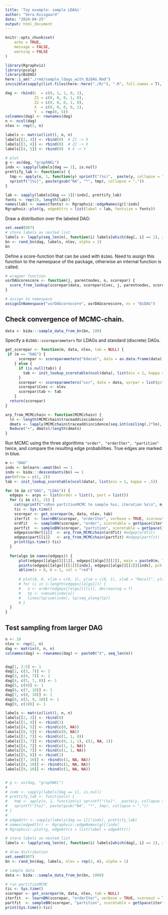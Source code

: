 ```yaml
---
title: 'Toy example: sample LDAGs'
author: "Vera Kvisgaard"
date: "2024-04-25"
output: html_document
---
```


```r
knitr::opts_chunk$set(
	echo = TRUE,
	message = FALSE,
	warning = FALSE
)
```

```r
library(Rgraphviz)
library(pcalg)
library(BiDAG)
here::i_am("./rmd/sample_ldags_with_BiDAG.Rmd")
invisible(sapply(list.files(here::here("./R/"), ".R", full.names = T), source))
```


```r

dag <- rbind(L  = c(0, 1, 1, 0, 1),
             Z1 = c(0, 0, 0, 1, 0),
             Z2 = c(0, 0, 0, 1, 0),
             X  = c(0, 0, 0, 0, 1),
             Y  = rep(0, 5))
colnames(dag) <- rownames(dag)
n <- ncol(dag)
nlev <- rep(2, n)

labels <- matrix(list(), n, n)
labels[[2, 4]] <- rbind(0)  # Z1 -> X
labels[[3, 4]] <- rbind(0)  # Z2 -> X
labels[[4, 5]] <- rbind(0)  # X -> Y

# plot
g <- as(dag, "graphNEL")
indx <- sapply(labels[dag == 1], is.null)
prettify_lab <- function(x) {
  tmp <- apply(x, 1, function(y) sprintf("(%s)",  paste(y, collapse = ",")))
  sprintf("{%s}", paste(gsub("NA", "*", tmp), collapse = ","))
}

lab <- sapply(labels[dag == 1][!indx], prettify_lab)
fonts <- rep(10, length(lab))
names(lab) <- names(fonts) <- Rgraphviz::edgeNames(g)[!indx]
Rgraphviz::plot(g, edgeAttrs = list(label = lab, fontsize = fonts))
```


Draw a distribution over the labeled DAG:
```r
set.seed(007)
# store labels as nested list
labels <- lapply(seq_len(n), function(i) labels[which(dag[, i] == 1), i])
bn <- rand_bn(dag, labels, nlev, alpha = 1)
bn
```


Define a score-function that can be used with `BiDAG`. 
Need to assign this function to the namespace of the package, otherwise an internal function is called.
```r

# wrapper function
usrDAGcorescore <- function(j, parentnodes, n, scorepar) {
  score_from_lookup(scorepar$data, scorepar$Cvec, j, parentnodes, scorepar$tab)
}

# assign to namespace
assignInNamespace("usrDAGcorescore", usrDAGcorescore, ns = "BiDAG")

```

## Check convergence of MCMC-chain. 

```r
data <- bida:::sample_data_from_bn(bn, 100)
```


Specify a `BiDAG::scoreparameters` for LDAGs and standard (discrete) DAGs.
```r
get_scorepar <- function(m, data, nlev, tab = NULL) {
 if (m == "DAG") {
      scorepar <- scoreparameters("bdecat", data = as.data.frame(data), bdecatpar = list(chi = 1, edgepf = 1))
    } else {
      if (is.null(tab)) {
        tab <- init_lookup_scoretable(ncol(data), list(ess = 1, kappa = .5))
      }
      scorepar <- scoreparameters("usr", data = data, usrpar = list(pctesttype = "bdecat"))
      scorepar$Cvec <- nlev
      scorepar$tab <- tab
    }
  return(scorepar)
}
```

```r

arp_from_MCMCchain <- function(MCMCchain) {
  ln <- length(MCMCchain$traceadd$incidence)
  dmats <- lapply(MCMCchain$traceadd$incidence[seq.int(ceiling(.2*ln), ln)], function(dag) bida:::descendants(as.matrix(dag)))
  Reduce("+", dmats)/length(dmats)
}
```


Run MCMC using the three algorithms `"order", "orderIter", "partition"` twice, and compare the resulting edge probabilities. True edges are marked in blue.
```r

m <- "DAG"
indx <- bnlearn::amat(bn) == 1
indx <- bida:::descendants(bn) == 1
par(mfrow = c(2, 2))
tab <- init_lookup_scoretable(ncol(data), list(ess = 1, kappa = .5))

for (m in c("DAG", "LDAG")) {
  edgeps <- arps <- list(order = list(), part = list())
  for (i in c(1, 2)) {
    cat(sprintf("\nRun partitionMCMC to sample %ss, iteration %s\n", m, i))
    tic <- Sys.time()
    scorepar <- get_scorepar(m, data, nlev, tab)
    iterfit  <- learnBN(scorepar, "orderIter", verbose = TRUE, scoreout = TRUE, hardlimit = 5)
    ordfit   <- sampleBN(scorepar, "order", scoretable = getSpace(iterfit))
    partfit  <- sampleBN(scorepar, "partition", scoretable = getSpace(iterfit))
    edgeps$order[[i]]  <- arp_from_MCMCchain(ordfit) #edgep(ordfit) 
    edgeps$part[[i]]   <- arp_from_MCMCchain(partfit) #edgep(partfit) 
    print(Sys.time()-tic)
  }
  
  for(algo in names(edgeps)) {
      plot(edgeps[[algo]][[1]], edgeps[[algo]][[2]], main = paste0(m, "+", algo))
      points(edgeps[[algo]][[1]][indx], edgeps[[algo]][[2]][indx], pch = 19, col = "blue")
      abline(a = 0, b = 1, col = "red")
      
      # plot(0, 0, xlim = c(0, 1), ylim = c(0, 1), xlab = "Recall", ylab = "Precision")
      # for (i in 1:length(edgeps[[algo]])) {
      #   o <- order(edgeps[[algo]][[i]], decreasing = T)
      #   tp <- cumsum(indx[o])
      #   lines(tp/sum(indx), tp/seq_along(tp))
      # }
  } 
}


```
## Test sampling from larger DAG

```r
n <- 10
nlev <- rep(2, n)
dag <- matrix(0, n, n)
colnames(dag) <- rownames(dag) <- paste0("X", seq_len(n))


dag[1, 2:5] <- 1
dag[2, c(3, 7)] <- 1
dag[3, c(4, 7)] <- 1
dag[4, c(5, 7, 8)] <- 1
dag[5, c(9)] <- 1
dag[6, c(7, 10)] <- 1
dag[7, c(8, 10)] <- 1
dag[8, c(5, 9, 10)] <- 1
dag[9, c(10)] <- 1

labels <- matrix(list(), n, n)
labels[[2, 3]] <- rbind(0)
labels[[1, 4]] <- rbind(1)
labels[[4, 5]] <- rbind(c(0, NA))
labels[[8, 5]] <- rbind(c(0, NA))
labels[[2, 7]] <- rbind(c(1, 1, 0))
labels[[3, 7]] <- rbind(c(0, 1, 1), c(1, NA, 1))
labels[[4, 7]] <- rbind(c(1, 1, NA))
labels[[6, 7]] <- rbind(c(1, 1, NA))
labels[[5, 9]] <- rbind(1)
labels[[7, 10]] <- rbind(c(1, NA, NA))
labels[[8, 10]] <- rbind(c(1, NA, NA))
labels[[9, 10]] <- rbind(c(1, NA, NA))


# g <- as(dag, "graphNEL")
# 
# indx <- sapply(labels[dag == 1], is.null)
# prettify_lab <- function(x) {
#   tmp <- apply(x, 1, function(y) sprintf("(%s)",  paste(y, collapse = ",")))
#   sprintf("{%s}", paste(gsub("NA", "*", tmp), collapse = ","))
# }
# 
# edgeAttr <- sapply(labels[dag == 1][!indx], prettify_lab)
# names(edgeAttr) <- Rgraphviz::edgeNames(g)[!indx]
# Rgraphviz::plot(g, edgeAttrs = list(label = edgeAttr))

# store labels as nested list
labels <- lapply(seq_len(n), function(i) labels[which(dag[, i] == 1), i])

# draw distribution
set.seed(007)
bn <- rand_bn(dag, labels, nlev = rep(2, n), alpha = 1)

# sample data
data <- bida:::sample_data_from_bn(bn, 1000)

# run partitionMCMC
tic <- Sys.time()
scorepar <- get_scorepar(m, data, nlev, tab = NULL)
iterfit  <- learnBN(scorepar, "orderIter", verbose = TRUE, scoreout = TRUE, hardlimit = 5)
partfit  <- sampleBN(scorepar, "partition", scoretable = getSpace(iterfit))
print(Sys.time()-tic)
```

